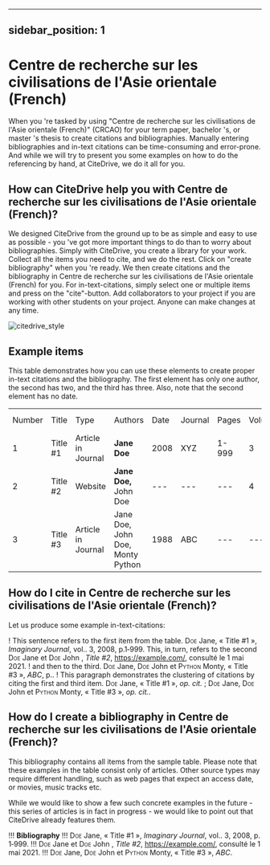 
---
sidebar_position: 1
---

# Centre de recherche sur les civilisations de l'Asie orientale (French)

When you 're tasked by using "Centre de recherche sur les civilisations de l'Asie orientale (French)" (CRCAO) for your term paper, bachelor 's, or master 's thesis to create citations and bibliographies.
Manually entering bibliographies and in-text citations can be time-consuming and error-prone. And while we will try to present you some examples on how to do the referencing by hand, at CiteDrive, we do it all for you.

<!---
## About  Centre de recherche sur les civilisations de l'Asie orientale (French)

* Title: Centre de recherche sur les civilisations de l'Asie orientale (French)
* Short Title (Id): CRCAO)
* Authors: Centre de recherche sur les civilisations de l'Asie orientale (French)
* Download: Centre de recherche sur les civilisations de l'Asie orientale (French)
 --->

## How can CiteDrive help you with Centre de recherche sur les civilisations de l'Asie orientale (French)?

We designed CiteDrive from the ground up to be as simple and easy to use as possible - you 've got more important things to do than to worry about bibliographies. Simply with CiteDrive, you create a library for your work. Collect all the items you need to cite, and we do the rest. Click on "create bibliography" when you 're ready. We then create citations and the bibliography in Centre de recherche sur les civilisations de l'Asie orientale (French) for you. For in-text-citations, simply select one or multiple items and press on the "cite"-button. Add collaborators to your project if you are working with other students on your project. Anyone can make changes at any time.


![citedrive_style](images/centre-de-recherche-sur-les-civilisations-de-lasie-orientale-french.svg "Choose Centre de recherche sur les civilisations de l'Asie orientale (French) in the CiteDrive App")


## Example items

This table demonstrates how you can use these elements to create proper in-text citations and the bibliography. The first element has only one author, the second has two, and the third has three. Also, note that the second element has no date.


<table>
  <tr>
   <td>Number
   </td>
   <td>Title
   </td>
   <td>Type
   </td>
   <td>Authors
   </td>
   <td>Date
   </td>
   <td>Journal
   </td>
   <td>Pages
   </td>
   <td>Volume
   </td>
   <td>Issue
   </td>
   <td>Access Date
   </td>
  </tr>
  <tr>
   <td>1
   </td>
   <td>Title #1
   </td>
   <td>Article in Journal
   </td>
   <td><strong>Jane Doe</strong>
   </td>
   <td>2008
   </td>
   <td>XYZ
   </td>
   <td>1-999
   </td>
   <td>3
   </td>
   <td>2
   </td>
   <td>--
   </td>
  </tr>
  <tr>
   <td>
2
   </td>
   <td>Title #2
   </td>
   <td>Website
   </td>
   <td><strong>Jane Doe, </strong>John Doe
   </td>
   <td>---
   </td>
   <td>---
   </td>
   <td>---
   </td>
   <td>4
   </td>
   <td>---
   </td>
   <td>2020-05-01
   </td>
  </tr>
  <tr>
   <td>3
   </td>
   <td>Title #3
   </td>
   <td>Article in Journal
   </td>
   <td>Jane Doe, John Doe, Monty Python
   </td>
   <td>1988
   </td>
   <td>ABC
   </td>
   <td>---
   </td>
   <td>---
   </td>
   <td>16
   </td>
   <td>---
   </td>
  </tr>
</table>



## How do I cite in  Centre de recherche sur les civilisations de l'Asie orientale (French)?

Let us produce some example in-text-citations:

! This sentence refers to the first item from the table. <span style="font-variant:small-caps;">Doe</span> Jane, « Title #1 », <i>Imaginary Journal</i>, vol.. 3, 2008, p.1‑999. This, in turn, refers to the second <span style="font-variant:small-caps;">Doe</span> Jane et <span style="font-variant:small-caps;">Doe</span> John , <i>Title #2</i>, <u>https://example.com/</u>,  consulté le 1 mai 2021.
! and then to the third.  <span style="font-variant:small-caps;">Doe</span> Jane, <span style="font-variant:small-caps;">Doe</span> John et <span style="font-variant:small-caps;">Python</span> Monty, « Title #3 », <i>ABC</i>, p..
! This paragraph demonstrates the clustering of citations by citing the first and third item. <span style="font-variant:small-caps;">Doe</span> Jane, « Title #1 », <i>op. cit.</i> ; <span style="font-variant:small-caps;">Doe</span> Jane, <span style="font-variant:small-caps;">Doe</span> John et <span style="font-variant:small-caps;">Python</span> Monty, « Title #3 », <i>op. cit.</i>.



## How do I create a bibliography in Centre de recherche sur les civilisations de l'Asie orientale (French)?

This bibliography contains all items from the sample table. Please note that these examples in the table consist only of articles. Other source types may require different handling, such as web pages that expect an access date, or movies, music tracks etc.

While we would like to show a few such concrete examples in the future - this series of articles is in fact in progress - we would like to point out that CiteDrive already features them.


!!! **Bibliography**
!!! <span style="font-variant:small-caps;">Doe</span> Jane, « Title #1 », <i>Imaginary Journal</i>, vol.. 3, 2008, p. 1‑999.
!!! <span style="font-variant:small-caps;">Doe</span> Jane et <span style="font-variant:small-caps;">Doe</span> John , <i>Title #2</i>, <u>https://example.com/</u>,  consulté le 1 mai 2021.
!!! <span style="font-variant:small-caps;">Doe</span> Jane, <span style="font-variant:small-caps;">Doe</span> John et <span style="font-variant:small-caps;">Python</span> Monty, « Title #3 », <i>ABC</i>.


```
        